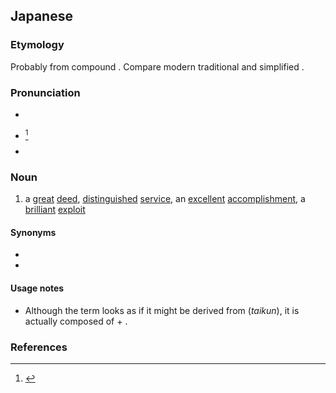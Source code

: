 ==Japanese==
{{ja-kanjitab|たい|くん|yomi=on}}

===Etymology===
Probably from {{etyl|ltc|ja|sort=たいくん}} compound {{m|ltc|大勳|tr=*dhɑ̀i *xiuən}}. Compare modern {{etyl|cmn|-}} traditional {{m|cmn|大勳}} and simplified {{m|cmn|大勋|tr=dà xūn}}.

===Pronunciation===
* {{l|ja|sc=Latn|音読み|On'yomi}}
* {{ja-accent-common|h|た|いくん}}<ref name="DJR">{{R:Daijirin}}</ref>
* {{IPA|lang=ja|[ta̠ikɯ̃ᵝɴ]}}

===Noun===
{{ja-noun|たいくん}}

# a [[great]] [[deed]], [[distinguished]] [[service]], an [[excellent]] [[accomplishment]], a [[brilliant]] [[exploit]]

====Synonyms====
* {{ja-l|偉勲|いくん|ikun}}
* {{ja-l|大功|たいこう|taikō}}

====Usage notes====
* Although the term {{m|ja|大勲位|tr=dai-kun'i||[[w:Order of the Chrysanthemum|Order of the Chrysanthemum]]}} looks as if it might be derived from {{lang|ja|大勲}} (''taikun''), it is actually composed of {{m|ja|大|tr=dai||great, big}} + {{m|ja|勲位|tr=kun'i||Order of Merit}}.

===References===
<references/>